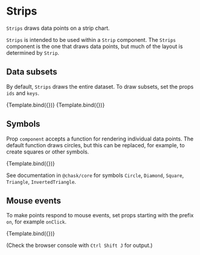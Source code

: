 
# Strips

<Meta title="Addons/Band/Strips" />

`Strips` draws data points on a strip chart.

`Strips` is intended to be used within a `Strip` component. The `Strips` component is the one that draws data points, but much of the layout is determined by `Strip`.

<ArgsTable of={Strips} />

## Data subsets

By default, `Strips` draws the entire dataset. To draw subsets, set the props `ids` and `keys`.

<Canvas>
    <Story
        name="selected ids"
        args={{
            ids: ['alpha'],
            symbolStyle: { strokeWidth: 1, stroke: '#222222' },
        }}
        component={Strips}
        decorators={[ChartStripHorizontalDecorator]}
    >
        {Template.bind({})}
    </Story>
    <Story
        name="selected keys"
        args={{
            keys: ['x'],
            symbolStyle: { strokeWidth: 1, stroke: '#222222' },
        }}
        component={Strips}
        decorators={[ChartStripHorizontalDecorator]}
    >
        {Template.bind({})}
    </Story>
</Canvas>

## Symbols

Prop `component` accepts a function for rendering individual data points. The default function draws circles, but this can be replaced, for example, to create squares or other symbols.

<Canvas>
    <Story
        name="symbols"
        args={{
            component: Square,
            symbolStyle: { strokeWidth: 1, stroke: '#222222' },
        }}
        component={Strips}
        decorators={[ChartStripHorizontalDecorator]}
    >
        {Template.bind({})}
    </Story>
</Canvas>

See documentation in `@chask/core` for symbols `Circle`, `Diamond`, `Square`, `Triangle`, `InvertedTriangle`.

## Mouse events

To make points respond to mouse events, set props starting with the prefix `on`, for example `onClick`.

<Canvas>
    <Story
        name="mouse click"
        args={{ onClick: onStripsClick }}
        component={Strips}
        decorators={[ChartStripHorizontalDecorator]}
    >
        {Template.bind({})}
    </Story>
</Canvas>

(Check the browser console with `Ctrl Shift J` for output.)
